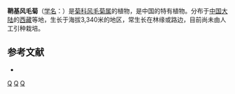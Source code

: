 {{Speciesbox
| name = 鞘基风毛菊
| status = 
| status_system = 
| image =
| genus = Saussurea
| species = colpodes
| authority = [[陈艺林|Y. L. Chen]] et S. Y. Liang
}}

'''鞘基风毛菊'''（[[学名|学名]]：{{lang|la|''Saussurea colpodes''}}）是[[菊科|菊科]][[风毛菊属|风毛菊属]]的植物，是中国的特有植物。分布于[[中国大陆|中国大陆]]的[[西藏|西藏]]等地，生长于海拔3,340米的地区，常生长在林缘或路边，目前尚未由人工引种栽培。

== 参考文献 ==
<div class="references-small">
* {{cite web| url =http://www.bioinfo.cn/db05/KmzwSpecies.php?action=view&id=4371| title =鞘基风毛菊| work =《中国高等植物数据库全库》| publisher =中国科学院微生物研究所| author =昆明植物研究所| accessdate =2009-02-24| deadurl =yes| archiveurl =https://web.archive.org/web/20160305021326/http://www.bioinfo.cn/db05/KmzwSpecies.php?action=view&id=4371| archivedate =2016-03-05}}
</div>
{{Taxonbar|from=Q15226847}}

[[Category:风毛菊属|Q]]
[[Category:中國特有植物|Q]]
[[Category:西藏植物|Q]]